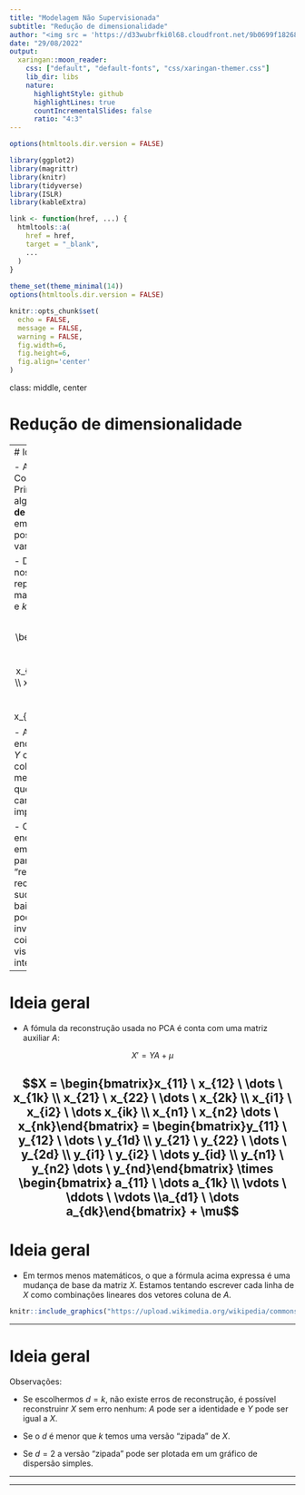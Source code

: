 ```yaml
---
title: "Modelagem Não Supervisionada"
subtitle: "Redução de dimensionalidade"
author: "<img src = 'https://d33wubrfki0l68.cloudfront.net/9b0699f18268059bdd2e5c21538a29eade7cbd2b/67e5c/img/logo/cursor1-5.png' width = '30%'>"
date: "29/08/2022"
output:
  xaringan::moon_reader:
    css: ["default", "default-fonts", "css/xaringan-themer.css"]
    lib_dir: libs
    nature:
      highlightStyle: github
      highlightLines: true
      countIncrementalSlides: false
      ratio: "4:3"
---
```


```r
options(htmltools.dir.version = FALSE)

library(ggplot2)
library(magrittr)
library(knitr)
library(tidyverse)
library(ISLR)
library(kableExtra)

link <- function(href, ...) {
  htmltools::a(
    href = href,
    target = "_blank",
    ...
  )
}
  
theme_set(theme_minimal(14))
options(htmltools.dir.version = FALSE)

knitr::opts_chunk$set(
  echo = FALSE, 
  message = FALSE, 
  warning = FALSE,
  fig.width=6, 
  fig.height=6,
  fig.align='center'
)
```

class: middle, center

# Redução de dimensionalidade

---
# Ideia geral

- A Análise de Componentes Principais é um algoritmo de **redução de dimensionalidade**, embora seus usos possam ser dos mais variados

- Digamos que os nossos dados sejam representados pela matriz $X$, com $n$ linhas e $k$ colunas:

$$X = \begin{bmatrix}x_{11}  \ x_{12} \ \dots \ x_{1k} \\ x_{21} \ x_{22} \ \dots \ x_{2k} \\ x_{i1} \ x_{i2} \ \dots x_{ik} \\ x_{n1} \ x_{n2} \dots \ x_{nk}\end{bmatrix}$$
- A ideia do PCA é encontrar uma matriz $Y$ com $k$ linhas e $d$ colunas, onde $d$ é menor do que que $k$, que capte características importantes de $X$.

- O processo de encontrar $Y$ consiste em usar essa matriz para tentar "reconstruir" $X$. Se a reconstrução for bem sucedida (tiver erro baixo), então podemos usar $Y$ ao invés de $X$ para várias coisas: modelagem, visualização, interpretação etc.

---

# Ideia geral

- A fómula da reconstrução usada no PCA é conta com uma matriz auxiliar $A$:

$$X' = Y A+\mu$$

$$X = \begin{bmatrix}x_{11}  \ x_{12} \ \dots \ x_{1k} \\ x_{21} \ x_{22} \ \dots \ x_{2k} \\ x_{i1} \ x_{i2} \ \dots x_{ik} \\ x_{n1} \ x_{n2} \dots \ x_{nk}\end{bmatrix} = \begin{bmatrix}y_{11}  \ y_{12} \ \dots \ y_{1d} \\ y_{21} \ y_{22} \ \dots \ y_{2d} \\ y_{i1} \ y_{i2} \ \dots y_{id} \\ y_{n1} \ y_{n2} \dots \ y_{nd}\end{bmatrix} \times \begin{bmatrix} a_{11} \ \dots a_{1k} \\ \vdots \ \ddots \ \vdots \\a_{d1} \ \dots a_{dk}\end{bmatrix} + \mu$$
---

# Ideia geral

- Em termos menos matemáticos, o que a fórmula acima expressa é uma mudança de base da matriz $X$. Estamos tentando escrever cada linha de $X$ como combinações lineares dos vetores coluna de $A$. 

```r
knitr::include_graphics("https://upload.wikimedia.org/wikipedia/commons/thumb/f/f5/GaussianScatterPCA.svg/1200px-GaussianScatterPCA.svg.png")
```

---

# Ideia geral

Observações: 

- Se escolhermos $d = k$, não existe erros de reconstrução, é possível reconstruinr $X$ sem erro nenhum: $A$ pode ser a identidade e $Y$ pode ser igual a $X$.

- Se o $d$ é menor que $k$ temos uma versão "zipada" de $X$.

- Se $d = 2$ a versão "zipada" pode ser plotada em um gráfico de dispersão simples. 

---

---
